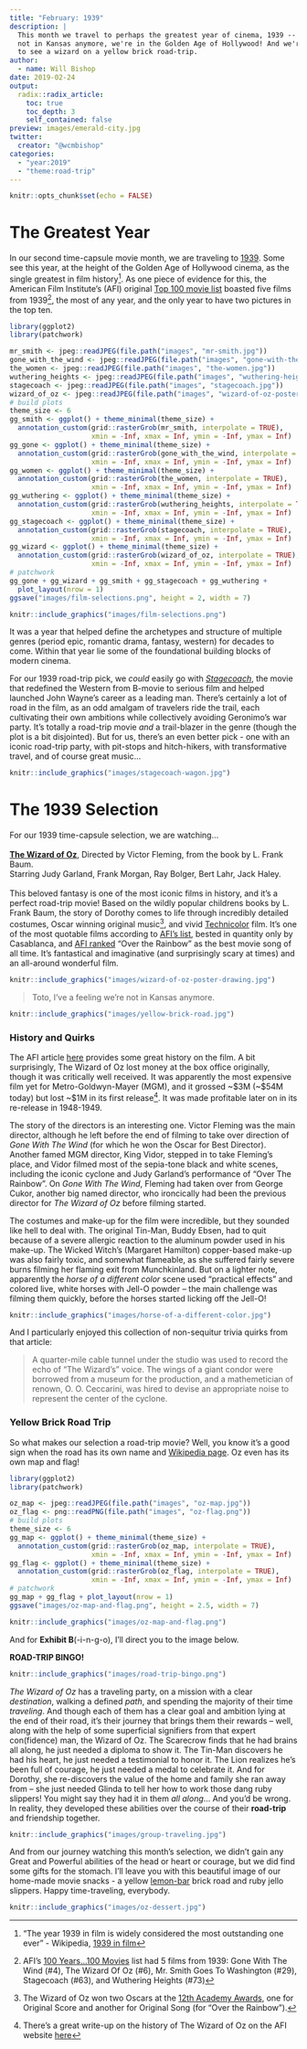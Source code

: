 ```yaml
---
title: "February: 1939"
description: |
  This month we travel to perhaps the greatest year of cinema, 1939 -- we're 
  not in Kansas anymore, we're in the Golden Age of Hollywood! And we're off 
  to see a wizard on a yellow brick road-trip.
author:
  - name: Will Bishop
date: 2019-02-24
output:
  radix::radix_article:
    toc: true
    toc_depth: 3
    self_contained: false
preview: images/emerald-city.jpg
twitter:
  creator: "@wcmbishop"
categories:
  - "year:2019"
  - "theme:road-trip"
---
```


```r
knitr::opts_chunk$set(echo = FALSE)
```

# The Greatest Year

In our second time-capsule movie month, we are traveling to [1939](https://www.imdb.com/search/title?year=1939&title_type=feature). Some see this year, at the height of the Golden Age of Hollywood cinema, as the single greatest in film history^["The year 1939 in film is widely considered the most outstanding one ever" - Wikipedia, [1939 in film](https://en.wikipedia.org/wiki/1939_in_film)]. As one piece of evidence for this, the American Film Institute's (AFI) original [Top 100 movie list](https://www.afi.com/100Years/movies.aspx) boasted five films from 1939^[AFI's [100 Years...100 Movies](https://www.afi.com/100Years/movies.aspx) list had 5 films from 1939: Gone With The Wind (#4), The Wizard Of Oz (#6), Mr. Smith Goes To Washington (#29), Stagecoach (#63), and Wuthering Heights (#73)], the most of any year, and the only year to have two pictures in the top ten.

```r
library(ggplot2)
library(patchwork)

mr_smith <- jpeg::readJPEG(file.path("images", "mr-smith.jpg"))
gone_with_the_wind <- jpeg::readJPEG(file.path("images", "gone-with-the-wind.jpg"))
the_women <- jpeg::readJPEG(file.path("images", "the-women.jpg"))
wuthering_heights <- jpeg::readJPEG(file.path("images", "wuthering-heights.jpg"))
stagecoach <- jpeg::readJPEG(file.path("images", "stagecoach.jpg"))
wizard_of_oz <- jpeg::readJPEG(file.path("images", "wizard-of-oz-poster.jpg"))
# build plots
theme_size <- 6
gg_smith <- ggplot() + theme_minimal(theme_size) +
  annotation_custom(grid::rasterGrob(mr_smith, interpolate = TRUE), 
                    xmin = -Inf, xmax = Inf, ymin = -Inf, ymax = Inf)
gg_gone <- ggplot() + theme_minimal(theme_size) +
  annotation_custom(grid::rasterGrob(gone_with_the_wind, interpolate = TRUE), 
                    xmin = -Inf, xmax = Inf, ymin = -Inf, ymax = Inf)
gg_women <- ggplot() + theme_minimal(theme_size) +
  annotation_custom(grid::rasterGrob(the_women, interpolate = TRUE), 
                    xmin = -Inf, xmax = Inf, ymin = -Inf, ymax = Inf)
gg_wuthering <- ggplot() + theme_minimal(theme_size) +
  annotation_custom(grid::rasterGrob(wuthering_heights, interpolate = TRUE), 
                    xmin = -Inf, xmax = Inf, ymin = -Inf, ymax = Inf)
gg_stagecoach <- ggplot() + theme_minimal(theme_size) +
  annotation_custom(grid::rasterGrob(stagecoach, interpolate = TRUE), 
                    xmin = -Inf, xmax = Inf, ymin = -Inf, ymax = Inf)
gg_wizard <- ggplot() + theme_minimal(theme_size) +
  annotation_custom(grid::rasterGrob(wizard_of_oz, interpolate = TRUE), 
                    xmin = -Inf, xmax = Inf, ymin = -Inf, ymax = Inf)
# patchwork
gg_gone + gg_wizard + gg_smith + gg_stagecoach + gg_wuthering + 
  plot_layout(nrow = 1)
ggsave("images/film-selections.png", height = 2, width = 7)
```

```r
knitr::include_graphics("images/film-selections.png")
```

It was a year that helped define the archetypes and structure of multiple genres (period epic, romantic drama, fantasy, western) for decades to come. Within that year lie some of the foundational building blocks of modern cinema.

For our 1939 road-trip pick, we *could* easily go with [*Stagecoach*](https://www.imdb.com/title/tt0031971), the movie that redefined the Western from B-movie to serious film and helped launched John Wayne's career as a leading man. There's certainly a lot of road in the film, as an odd amalgam of travelers ride the trail, each cultivating their own ambitions while collectively avoiding Geronimo's war party. It's totally a road-trip movie *and* a trail-blazer in the genre (though the plot is a bit disjointed). But for us, there's an even better pick - one with an iconic road-trip party, with pit-stops and hitch-hikers, with transformative travel, and of course great music...

<aside>
```r
knitr::include_graphics("images/stagecoach-wagon.jpg")
```
</aside>


# The 1939 Selection

For our 1939 time-capsule selection, we are watching...<br><br>
[**The Wizard of Oz**](https://www.imdb.com/title/tt0032138),
Directed by Victor Fleming, from the book by L. Frank Baum.  
Starring Judy Garland, Frank Morgan, Ray Bolger, Bert Lahr, Jack Haley.<br><br>
This beloved fantasy is one of the most iconic films in history, and it's a perfect road-trip movie! Based on the wildly popular childrens books by L. Frank Baum, the story of Dorothy comes to life through incredibly detailed costumes, Oscar winning original music^[The Wizard of Oz won two Oscars at the [12th Academy Awards](https://www.oscars.org/oscars/ceremonies/1940), one for Original Score and another for Original Song (for "Over the Rainbow").], and vivid [Technicolor](https://en.wikipedia.org/wiki/Technicolor) film. It's one of the most quotable films according to [AFI's list](https://www.afi.com/100Years/quotes.aspx), bested in quantity only by Casablanca, and [AFI ranked](https://www.afi.com/100Years/songs.aspx) "Over the Rainbow" as the best movie song of all time. It's fantastical and imaginative (and surprisingly scary at times) and an all-around wonderful film. 

<aside>
```r
knitr::include_graphics("images/wizard-of-oz-poster-drawing.jpg")
```
</aside>

> Toto, I've a feeling we're not in Kansas anymore.

```r
knitr::include_graphics("images/yellow-brick-road.jpg")
```


### History and Quirks

The AFI article [here](https://catalog.afi.com/Catalog/moviedetails/7892) provides some great history on the film. A bit surprisingly, The Wizard of Oz lost money at the box office originally, though it was critically well received. It was apparently the most expensive film yet for Metro-Goldwyn-Mayer (MGM), and it grossed ~$3M (~$54M today) but lost ~$1M in its first release^[There's a great write-up on the history of The Wizard of Oz on the AFI website [here](https://catalog.afi.com/Catalog/moviedetails/7892)]. It was made profitable later on in its re-release in 1948-1949.

The story of the directors is an interesting one. Victor Fleming was the main director, although he left before the end of filming to take over direction of *Gone With The Wind* (for which he won the Oscar for Best Director). Another famed MGM director, King Vidor, stepped in to take Fleming's place, and Vidor filmed most of the sepia-tone black and white scenes, including the iconic cyclone and Judy Garland's performance of "Over The Rainbow". On *Gone With The Wind*, Fleming had taken over from George Cukor, another big named director, who ironcically had been the previous director for *The Wizard of Oz* before filming started.

The costumes and make-up for the film were incredible, but they sounded like hell to deal with. The original Tin-Man, Buddy Ebsen, had to quit because of a severe allergic reaction to the aluminum powder used in his make-up. The Wicked Witch's (Margaret Hamilton) copper-based make-up was also fairly toxic, and somewhat flameable, as she suffered fairly severe burns filming her flaming exit from Munchkinland. But on a lighter note, apparently the *horse of a different color* scene used "practical effects" and colored live, white horses with Jell-O powder -- the main challenge was filming them quickly, before the horses started licking off the Jell-O!

<aside>
```r
knitr::include_graphics("images/horse-of-a-different-color.jpg")
```
</aside>

And I particularly enjoyed this collection of non-sequitur trivia quirks from that article:

> A quarter-mile cable tunnel under the studio was used to record the echo of “The Wizard's” voice. The wings of a giant condor were borrowed from a museum for the production, and a mathemetician of renown, O. O. Ceccarini, was hired to devise an appropriate noise to represent the center of the cyclone.


### Yellow Brick Road Trip

So what makes our selection a road-trip movie? Well, you know it's a good sign when the road has its own name and [Wikipedia page](https://en.wikipedia.org/wiki/Yellow_brick_road). Oz even has its own map and flag!

```r
library(ggplot2)
library(patchwork)

oz_map <- jpeg::readJPEG(file.path("images", "oz-map.jpg"))
oz_flag <- png::readPNG(file.path("images", "oz-flag.png"))
# build plots
theme_size <- 6
gg_map <- ggplot() + theme_minimal(theme_size) +
  annotation_custom(grid::rasterGrob(oz_map, interpolate = TRUE), 
                    xmin = -Inf, xmax = Inf, ymin = -Inf, ymax = Inf)
gg_flag <- ggplot() + theme_minimal(theme_size) +
  annotation_custom(grid::rasterGrob(oz_flag, interpolate = TRUE), 
                    xmin = -Inf, xmax = Inf, ymin = -Inf, ymax = Inf)
# patchwork
gg_map + gg_flag + plot_layout(nrow = 1)
ggsave("images/oz-map-and-flag.png", height = 2.5, width = 7)
```

```r
knitr::include_graphics("images/oz-map-and-flag.png")
```

And for **Exhibit B**(-i-n-g-o), I'll direct you to the image below.

**ROAD-TRIP BINGO!**

```r
knitr::include_graphics("images/road-trip-bingo.png")
```

*The Wizard of Oz* has a traveling party, on a mission with a clear *destination*, walking a defined *path*, and spending the majority of their time *traveling*. And though each of them has a clear goal and ambition lying at the end of their road, it's their journey that brings them their rewards -- well, along with the help of some superficial signifiers from that expert con(fidence) man, the Wizard of Oz. The Scarecrow finds that he had brains all along, he just needed a diploma to show it. The Tin-Man discovers he had his heart, he just needed a testimonial to honor it. The Lion realizes he's been full of courage, he just needed a medal to celebrate it. And for Dorothy, she re-discovers the value of the home and family she ran away from -- she just needed Glinda to tell her how to work those dang ruby slippers! You might say they had it in them *all along*... And you'd be wrong. In reality, they developed these abilities over the course of their **road-trip** and friendship together. 

<aside>
```r
knitr::include_graphics("images/group-traveling.jpg")
```
</aside>


And from our journey watching this month's selection, we didn't gain any Great and Powerful abilities of the head or heart or courage, but we did find some gifts for the stomach. I'll leave you with this beautiful image of our home-made movie snacks - a yellow [lemon-bar](https://www.allrecipes.com/recipe/10294/the-best-lemon-bars/) brick road and ruby jello slippers. Happy time-traveling, everybody.

```r
knitr::include_graphics("images/oz-dessert.jpg")
```


